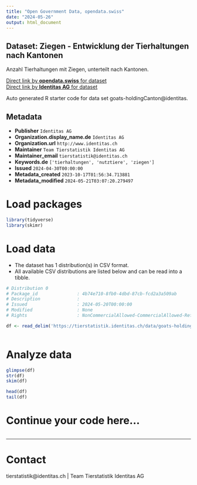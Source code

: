 ```yaml
---
title: "Open Government Data, opendata.swiss"
date: "2024-05-26"
output: html_document
---
```


## Dataset: Ziegen - Entwicklung der Tierhaltungen nach Kantonen

Anzahl Tierhaltungen mit Ziegen, unterteilt nach Kantonen. 

[Direct link by **opendata.swiss** for dataset](https://opendata.swiss/de/dataset/ziegen-entwicklung-der-tierhaltungen-nach-kantonen)<br>
[Direct link by **Identitas AG** for dataset](https://tierstatistik.identitas.ch/)

Auto generated R starter code for data set goats-holdingCanton@identitas.

## Metadata

- **Publisher** `Identitas AG`
- **Organization.display_name.de** `Identitas AG`
- **Organization.url** `http://www.identitas.ch`
- **Maintainer** `Team Tierstatistik Identitas AG`
- **Maintainer_email** `tierstatistik@identitas.ch`
- **Keywords.de** `['tierhaltungen', 'nutztiere', 'ziegen']`
- **Issued** `2024-04-30T00:00:00`
- **Metadata_created** `2023-10-17T01:56:34.713881`
- **Metadata_modified** `2024-05-21T03:07:20.279497`


# Load packages

```r

library(tidyverse)
library(skimr)

```

# Load data

-   The dataset has 1 distribution(s) in CSV format.
-   All available CSV distributions are listed below and can be read into a tibble.

```r

# Distribution 0
# Package_id               : 4b74e710-8fb0-4dbd-87cb-fcd2a3a509ab
# Description              : 
# Issued                   : 2024-05-20T00:00:00
# Modified                 : None
# Rights                   : NonCommercialAllowed-CommercialAllowed-ReferenceRequired

df <- read_delim('https://tierstatistik.identitas.ch/data/goats-holdingCanton.csv')



```

# Analyze data

```r

glimpse(df)
str(df)
skim(df)

head(df)
tail(df)

```

# Continue your code here...

```r

```

------------------------------------------------------------------------

# Contact

tierstatistik@identitas.ch | Team Tierstatistik Identitas AG
